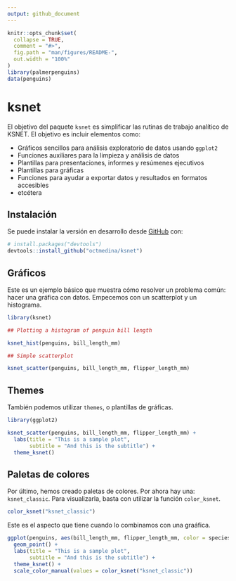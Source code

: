 ```yaml
---
output: github_document
---
```


<!-- README.md is generated from README.Rmd. Please edit that file -->

```r
knitr::opts_chunk$set(
  collapse = TRUE,
  comment = "#>",
  fig.path = "man/figures/README-",
  out.width = "100%"
)
library(palmerpenguins)
data(penguins)
```

# ksnet

<!-- badges: start -->
<!-- badges: end -->

El objetivo del paquete `ksnet` es simplificar las rutinas de trabajo analítico de KSNET. El objetivo es incluir elementos como:

- Gráficos sencillos para análisis exploratorio de datos usando `ggplot2`
- Funciones auxiliares para la limpieza y análisis de datos
- Plantillas para presentaciones, informes y resúmenes ejecutivos
- Plantillas para gráficas 
- Funciones para ayudar a exportar datos y resultados en formatos accesibles
- etcétera

## Instalación

Se puede instalar la versión en desarrollo desde [GitHub](https://github.com/) con:

``` r
# install.packages("devtools")
devtools::install_github("octmedina/ksnet")
```
## Gráficos

Este es un ejemplo básico que muestra cómo resolver un problema común: hacer una gráfica con datos. Empecemos con un scatterplot y un histograma.

```r

library(ksnet)

## Plotting a histogram of penguin bill length

ksnet_hist(penguins, bill_length_mm) 

```

```r

## Simple scatterplot

ksnet_scatter(penguins, bill_length_mm, flipper_length_mm) 

```

## Themes

También podemos utilizar `themes`, o plantillas de gráficas. 

```r
library(ggplot2)

ksnet_scatter(penguins, bill_length_mm, flipper_length_mm) + 
  labs(title = "This is a sample plot",
       subtitle = "And this is the subtitle") +
  theme_ksnet()

```


## Paletas de colores 

Por último, hemos creado paletas de colores. Por ahora hay una: `ksnet_classic`. Para visualizarla, basta con utilizar la función `color_ksnet`.


```r

color_ksnet("ksnet_classic")

```

Este es el aspecto que tiene cuando lo combinamos con una graáfica.


```r

ggplot(penguins, aes(bill_length_mm, flipper_length_mm, color = species)) + 
  geom_point() +
  labs(title = "This is a sample plot",
       subtitle = "And this is the subtitle") +
  theme_ksnet() +
  scale_color_manual(values = color_ksnet("ksnet_classic"))

```


